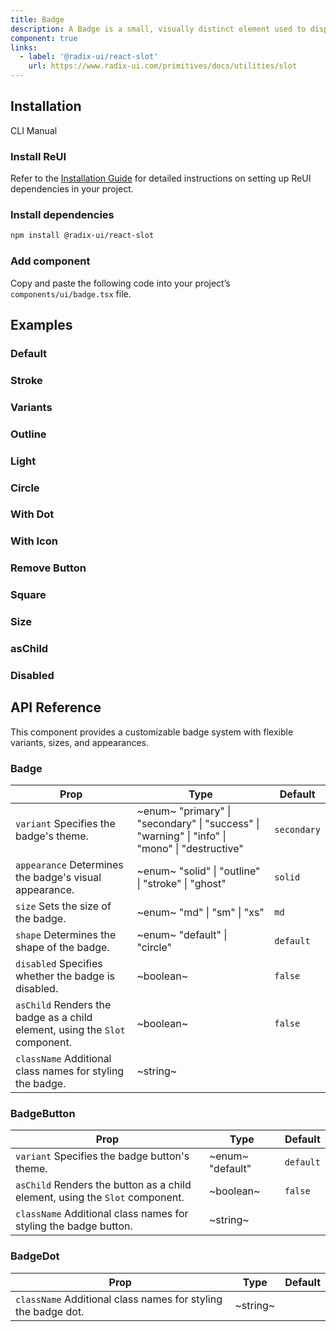 ```yaml
---
title: Badge
description: A Badge is a small, visually distinct element used to display contextual metadata, such as status, category, or notifications, enhancing the clarity and organization of your design.
component: true
links:
  - label: '@radix-ui/react-slot'
    url: https://www.radix-ui.com/primitives/docs/utilities/slot
---
```


## Installation

<Tabs defaultValue="cli">

<TabsList>
  <TabsTrigger value="cli">CLI</TabsTrigger>
  <TabsTrigger value="manual">Manual</TabsTrigger>
</TabsList>

<TabsContent value="cli">
  <CliCommands name="badge" />
</TabsContent>

<TabsContent value="manual">    
<Steps>

### Install ReUI

Refer to the [Installation Guide](/docs/installation) for detailed instructions on setting up ReUI dependencies in your project.

### Install dependencies

```bash
npm install @radix-ui/react-slot
```

### Add component

Copy and paste the following code into your project’s `components/ui/badge.tsx` file.

<ComponentPreview name="badge" />

</Steps>

</TabsContent>

</Tabs>

## Examples

### Default

<ExamplePreview path="badge/default" />

### Stroke

<ExamplePreview path="badge/stroke" />

### Variants

<ExamplePreview path="badge/variants" />

### Outline

<ExamplePreview path="badge/outline" />

### Light

<ExamplePreview path="badge/light" />

### Circle

<ExamplePreview path="badge/circle" />

### With Dot

<ExamplePreview path="badge/with-dot" />

### With Icon

<ExamplePreview path="badge/with-icon" />

### Remove Button

<ExamplePreview path="badge/remove-button" />

### Square

<ExamplePreview path="badge/square" />

### Size

<ExamplePreview path="badge/size" />

### asChild

<ExamplePreview path="badge/as-child" />

### Disabled

<ExamplePreview path="badge/disabled" />

## API Reference

This component provides a customizable badge system with flexible variants, sizes, and appearances.

### Badge

| **Prop**                                                                                               | **Type**                                                                                                                    | **Default** |
| ------------------------------------------------------------------------------------------------------ | --------------------------------------------------------------------------------------------------------------------------- | ----------- |
| `variant` <PopoverInfo>Specifies the badge's theme.</PopoverInfo>                                      | ~enum~ <PopoverInfo> "primary" \| "secondary" \| "success" \| "warning" \| "info" \| "mono" \| "destructive" </PopoverInfo> | `secondary` |
| `appearance` <PopoverInfo>Determines the badge's visual appearance.</PopoverInfo>                      | ~enum~ <PopoverInfo> "solid" \| "outline" \| "stroke" \| "ghost" </PopoverInfo>                                             | `solid`     |
| `size` <PopoverInfo>Sets the size of the badge.</PopoverInfo>                                          | ~enum~ <PopoverInfo> "md" \| "sm" \| "xs" </PopoverInfo>                                                                    | `md`        |
| `shape` <PopoverInfo>Determines the shape of the badge.</PopoverInfo>                                  | ~enum~ <PopoverInfo> "default" \| "circle" </PopoverInfo>                                                                   | `default`   |
| `disabled` <PopoverInfo>Specifies whether the badge is disabled.</PopoverInfo>                         | ~boolean~                                                                                                                   | `false`     |
| `asChild` <PopoverInfo>Renders the badge as a child element, using the `Slot` component.</PopoverInfo> | ~boolean~                                                                                                                   | `false`     |
| `className` <PopoverInfo>Additional class names for styling the badge.</PopoverInfo>                   | ~string~                                                                                                                    | <Na/>       |

### BadgeButton

| **Prop**                                                                                                | **Type**                                      | **Default** |
| ------------------------------------------------------------------------------------------------------- | --------------------------------------------- | ----------- |
| `variant` <PopoverInfo>Specifies the badge button's theme.</PopoverInfo>                                | ~enum~ <PopoverInfo> "default" </PopoverInfo> | `default`   |
| `asChild` <PopoverInfo>Renders the button as a child element, using the `Slot` component.</PopoverInfo> | ~boolean~                                     | `false`     |
| `className` <PopoverInfo>Additional class names for styling the badge button.</PopoverInfo>             | ~string~                                      | <Na/>       |

### BadgeDot

| **Prop**                                                                                 | **Type** | **Default** |
| ---------------------------------------------------------------------------------------- | -------- | ----------- |
| `className` <PopoverInfo>Additional class names for styling the badge dot.</PopoverInfo> | ~string~ | <Na/>       |
